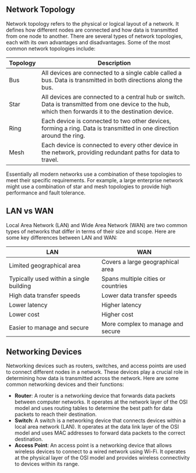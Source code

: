 ## Network Topology

Network topology refers to the physical or logical layout of a network. It defines how different nodes are connected and how data is transmitted from one node to another. There are several types of network topologies, each with its own advantages and disadvantages. Some of the most common network topologies include:

| Topology | Description                                                                                                                                             |
| -------- | ------------------------------------------------------------------------------------------------------------------------------------------------------- |
| Bus      | All devices are connected to a single cable called a bus. Data is transmitted in both directions along the bus.                                         |
| Star     | All devices are connected to a central hub or switch. Data is transmitted from one device to the hub, which then forwards it to the destination device. |
| Ring     | Each device is connected to two other devices, forming a ring. Data is transmitted in one direction around the ring.                                    |
| Mesh     | Each device is connected to every other device in the network, providing redundant paths for data to travel.                                            |

Essentially all modern networks use a combination of these topologies to meet their specific requirements. For example, a large enterprise network might use a combination of star and mesh topologies to provide high performance and fault tolerance.

## LAN vs WAN

Local Area Network (LAN) and Wide Area Network (WAN) are two common types of networks that differ in terms of their size and scope. Here are some key differences between LAN and WAN:

| LAN                                     | WAN                                |
| --------------------------------------- | ---------------------------------- |
| Limited geographical area               | Covers a large geographical area   |
| Typically used within a single building | Spans multiple cities or countries |
| High data transfer speeds               | Lower data transfer speeds         |
| Lower latency                           | Higher latency                     |
| Lower cost                              | Higher cost                        |
| Easier to manage and secure             | More complex to manage and secure  |

## Networking Devices

Networking devices such as routers, switches, and access points are used to connect different nodes in a network. These devices play a crucial role in determining how data is transmitted across the network. Here are some common networking devices and their functions:

- **Router**: A router is a networking device that forwards data packets between computer networks. It operates at the network layer of the OSI model and uses routing tables to determine the best path for data packets to reach their destination.
- **Switch**: A switch is a networking device that connects devices within a local area network (LAN). It operates at the data link layer of the OSI model and uses MAC addresses to forward data packets to the correct destination.
- **Access Point**: An access point is a networking device that allows wireless devices to connect to a wired network using Wi-Fi. It operates at the physical layer of the OSI model and provides wireless connectivity to devices within its range.
